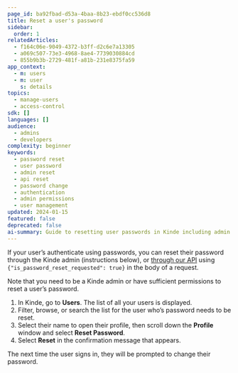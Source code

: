 ```yaml
---
page_id: ba92fbad-d53a-4baa-8b23-ebdf0cc536d8
title: Reset a user's password
sidebar:
  order: 1
relatedArticles:
  - f164c06e-9049-4372-b3ff-d2c6e7a13305
  - a069c507-73e3-4968-8ae4-7739030884cd
  - 855b9b3b-2729-481f-a81b-231e8375fa59
app_context:
  - m: users
  - m: user
    s: details
topics:
  - manage-users
  - access-control
sdk: []
languages: []
audience:
  - admins
  - developers
complexity: beginner
keywords:
  - password reset
  - user password
  - admin reset
  - api reset
  - password change
  - authentication
  - admin permissions
  - user management
updated: 2024-01-15
featured: false
deprecated: false
ai-summary: Guide to resetting user passwords in Kinde including admin interface and API methods for password management and user access control.
---
```


If your user’s authenticate using passwords, you can reset their password through the Kinde admin (instructions below), or [through our API](/kinde-apis/management#tag/users/patch/api/v1/user) using `{"is_password_reset_requested": true}` in the body of a request.

Note that you need to be a Kinde admin or have sufficient permissions to reset a user’s password.

1. In Kinde, go to **Users**. The list of all your users is displayed.
2. Filter, browse, or search the list for the user who’s password needs to be reset.
3. Select their name to open their profile, then scroll down the **Profile** window and select **Reset Password**.
4. Select **Reset** in the confirmation message that appears.

The next time the user signs in, they will be prompted to change their password.
